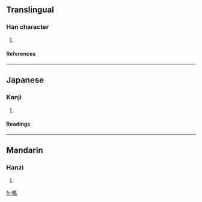 ==Translingual==
===Han character===
{{Han char|rn=72|rad=日|as=10|sn=14|four=|canj=日月人山 (ABOU)}}
# {{defn|Han|sort=日10}}
====References====
{{Han ref|kx=0498.320|dkj=14078|dj=0867.100|hdz=21530.150|uh=669A|ud=26266}}

----
==Japanese==
===Kanji===
{{ja-kanji|grade=|rs=日10}}
# {{defn|Japanese}} 
====Readings====
{{ja-readings|on=[[よう]] (yō)|kun=[[ひのひかり]] (hinohikari), [[あきらか]] (akiraka)}}

----
==Mandarin==
===Hanzi===
{{cmn-hanzi|pin=[[yáo]] (yao2)|wg=yao<sup>2</sup>}}
# {{defn|Mandarin}}

[[fr:暚]]